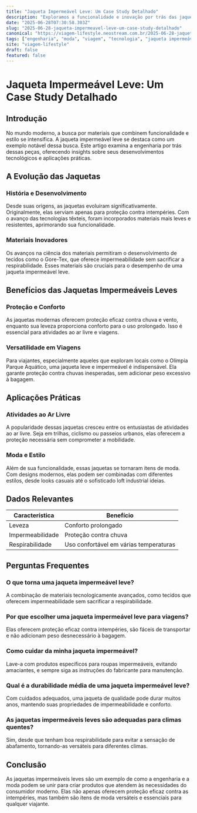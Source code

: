 ```yaml
---
title: "Jaqueta Impermeável Leve: Um Case Study Detalhado"
description: "Exploramos a funcionalidade e inovação por trás das jaquetas impermeáveis leves, destacando sua engenharia e benefícios práticos para viajantes."
date: "2025-06-28T07:30:58.303Z"
slug: "2025-06-28-jaqueta-impermeavel-leve-um-case-study-detalhado"
canonical: "https://viagem-lifestyle.neostream.com.br/2025-06-28-jaqueta-impermeavel-leve-um-case-study-detalhado"
tags: ["engenharia", "moda", "viagem", "tecnologia", "jaqueta impermeável"]
site: "viagem-lifestyle"
draft: false
featured: false
---
```


# Jaqueta Impermeável Leve: Um Case Study Detalhado

## Introdução

No mundo moderno, a busca por materiais que combinem funcionalidade e estilo se intensifica. A jaqueta impermeável leve se destaca como um exemplo notável dessa busca. Este artigo examina a engenharia por trás dessas peças, oferecendo insights sobre seus desenvolvimentos tecnológicos e aplicações práticas.

## A Evolução das Jaquetas

### História e Desenvolvimento

Desde suas origens, as jaquetas evoluíram significativamente. Originalmente, elas serviam apenas para proteção contra intempéries. Com o avanço das tecnologias têxteis, foram incorporados materiais mais leves e resistentes, aprimorando sua funcionalidade.

### Materiais Inovadores

Os avanços na ciência dos materiais permitiram o desenvolvimento de tecidos como o Gore-Tex, que oferece impermeabilidade sem sacrificar a respirabilidade. Esses materiais são cruciais para o desempenho de uma jaqueta impermeável leve.

## Benefícios das Jaquetas Impermeáveis Leves

### Proteção e Conforto

As jaquetas modernas oferecem proteção eficaz contra chuva e vento, enquanto sua leveza proporciona conforto para o uso prolongado. Isso é essencial para atividades ao ar livre e viagens.

### Versatilidade em Viagens

Para viajantes, especialmente aqueles que exploram locais como o Olímpia Parque Aquático, uma jaqueta leve e impermeável é indispensável. Ela garante proteção contra chuvas inesperadas, sem adicionar peso excessivo à bagagem.

## Aplicações Práticas

### Atividades ao Ar Livre

A popularidade dessas jaquetas cresceu entre os entusiastas de atividades ao ar livre. Seja em trilhas, ciclismo ou passeios urbanos, elas oferecem a proteção necessária sem comprometer a mobilidade.

### Moda e Estilo

Além de sua funcionalidade, essas jaquetas se tornaram itens de moda. Com designs modernos, elas podem ser combinadas com diferentes estilos, desde looks casuais até o sofisticado loft industrial ideias.

## Dados Relevantes

| Característica | Benefício |
| -------------- | --------- |
| Leveza | Conforto prolongado |
| Impermeabilidade | Proteção contra chuva |
| Respirabilidade | Uso confortável em várias temperaturas |

## Perguntas Frequentes

### O que torna uma jaqueta impermeável leve?

A combinação de materiais tecnologicamente avançados, como tecidos que oferecem impermeabilidade sem sacrificar a respirabilidade.

### Por que escolher uma jaqueta impermeável leve para viagens?

Elas oferecem proteção eficaz contra intempéries, são fáceis de transportar e não adicionam peso desnecessário à bagagem.

### Como cuidar da minha jaqueta impermeável?

Lave-a com produtos específicos para roupas impermeáveis, evitando amaciantes, e sempre siga as instruções do fabricante para manutenção.

### Qual é a durabilidade média de uma jaqueta impermeável leve?

Com cuidados adequados, uma jaqueta de qualidade pode durar muitos anos, mantendo suas propriedades de impermeabilidade e conforto.

### As jaquetas impermeáveis leves são adequadas para climas quentes?

Sim, desde que tenham boa respirabilidade para evitar a sensação de abafamento, tornando-as versáteis para diferentes climas.

## Conclusão

As jaquetas impermeáveis leves são um exemplo de como a engenharia e a moda podem se unir para criar produtos que atendem às necessidades do consumidor moderno. Elas não apenas oferecem proteção eficaz contra as intempéries, mas também são itens de moda versáteis e essenciais para qualquer viajante.
